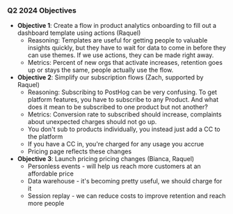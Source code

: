### Q2 2024 Objectives

- **Objective 1**: Create a flow in product analytics onboarding to fill out a dashboard template using actions (Raquel)
  - Reasoning: Templates are useful for getting people to valuable insights quickly, but they have to wait for data to come in before they can use themes. If we use actions, they can be made right away.
  - Metrics: Percent of new orgs that activate increases, retention goes up or stays the same, people actually use the flow.
- **Objective 2**: Simplify our subscription flows (Zach, supported by Raquel)
  - Reasoning: Subscribing to PostHog can be very confusing. To get platform features, you have to subscribe to any Product. And what does it mean to be subscribed to one product but not another?
  - Metrics: Conversion rate to subscribed should increase, complaints about unexpected charges should not go up.
  - You don't sub to products individually, you instead just add a CC to the platform
  - If you have a CC in, you're charged for any usage you accrue
  - Pricing page reflects these changes
- **Objective 3**: Launch pricing pricing changes (Bianca, Raquel)
  - Personless events - will help us reach more customers at an affordable price
  - Data warehouse - it's becoming pretty useful, we should charge for it
  - Session replay - we can reduce costs to improve retention and reach more people
